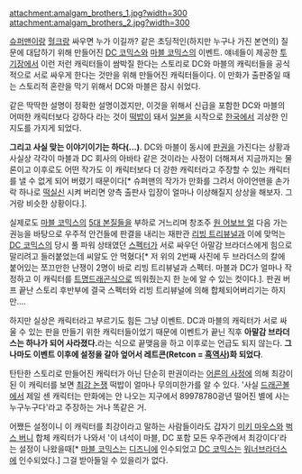 attachment:amalgam_brothers_1.jpg?width=300 attachment:amalgam_brothers_2.jpg?width=300

[[슈퍼맨]]이랑 [[헐크]]랑 싸우면 누가 이길까? 같은 초딩적인(하지만 누구나 가진 본연의) 질문에 대답하기 위해 만들어진 [[DC 코믹스]]와 [[마블 코믹스]]의 이벤트. 얘네들이 제공한 [[투기장]]에서 이런 저런 캐릭터들이 쌈박질 한다는 스토리로 DC와 마블의 캐릭터들을 공식적으로 서로 싸우게 한다는 것만을 위해 만들어진 캐릭터들이다. 이 만화가 출판중일 때는 스토리적 혼란을 막기 위해서 DC와 마블은 잠시 쉬었다.

같은 딱딱한 설명이 정확한 설명이겠지만, 이것을 위해서 신급을 포함한 DC와 마블의 어떠한 캐릭터보다 강하다 라는 것이 [[떡밥]]이 돼서 [[일본]]을 시작으로 [[한국]]에서 괴상한 인지도를 가지게 되었다.

'''그리고 사실 맞는 이야기이기는 하다(…)'''. DC와 마블이 동시에 [[판권]]을 가진다는 상황과 사실상 각각이 마블과 DC 회사의 아바타 같은 것이라는 사정이 더해져서 지금까지는 물론이고 이후로도 어떤 작가도 이 캐릭터보다 더 강한 캐릭터라고 주장할 수 있는 캐릭터를 낼 수 없게 되어 버렸기 때문이다[* 슈퍼맨의 작가가 만화를 그려서 아이언맨을 손가락 하나로 [[떡실신]] 시켜 버리면 양측 출판사 입장이 얼마나 이상해질지 상상을 해보자. 그거랑 비슷한 상황이다.].

실제로도 [[마블 코믹스]]의 [[5대 본질]]들을 부하로 거느리며 창조주 [[원 어보브 얼]] 다음 가는 권능을 바탕으로 우주적 안건들에 판결을 내리는 재판관 [[리빙 트리뷰널]]과 이에 맞먹는[[DC 코믹스]]의 당시 풀 파워 상태였던 [[스펙터]]가 서로 싸우던 아말감 브라더스에게 힘으로 말리려고 들러붙었는데 씨알도 안 먹혔다[* 저 위의 2번째 사진에 두 브라더스의 칼에 붙어있는 쪼끄만한 난쟁이 2명이 바로 리빙 트리뷰널과 스펙터. 마블과 DC가 얼마나 작정하고 이 캐릭터를 [[트명드래곤]]식으로 띄워줬는지 한 눈에 알 수 있는 컷이다.]. 판권 버프 끝난 스토리 후반부에 결국 스펙터와 리빙 트리뷰널에 의해 합체되어버리기는 하지만….

하지만 실상은 캐릭터라고 부르기도 힘든 그냥 이벤트. DC과 마블의 캐릭터가 서로 싸울 수 있는 판을 만들기 위한 캐릭터들이었기 때문에 이벤트가 끝닌 직후 '''아말감 브라더스는 하나가 되어 사라졌다.'''라는 식으로 끝맺음을 하고 이후로는 언급도 되지 않는다. '''그나마도 이벤트 이후에 설정을 갈아 엎어서 레트콘(Retcon = [[흑역사]])화 되었다'''.

탄탄한 스토리로 만들어진 캐릭터가 아닌 단순히 판권이라는 [[어른의 사정]]에 의해 최강이 된 이 캐릭터를 보면 [[최강 논쟁]] 떡밥이 얼마나 무의미한가를 알 수 있다. '사실 [[드래곤볼]]에서 제일 센 캐릭터는 만화에는 안 나오는 지구에서 89978780광년 떨어진 별에 사는 누구누구다'라고 주장하는 거나 똑같은 거.

어쨌든 설정이니 이 캐릭터를 최강이라고 말하는 사람들이라도 갑자기 [[미키 마우스]]와 [[벅스 버니]] 합체 캐릭터가 나와서 '이 녀석이 마블, DC 포함 모든 우주관에서 최강이다'라는 설정이 나왔을때[* [[마블 코믹스]]는 [[디즈니]]에 인수되었고 [[DC 코믹스]]는 [[워너브라더스]]에 인수되었다.] 그걸 받아들일 수 있을리가 없다.
